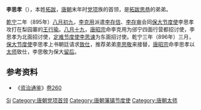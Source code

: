 {{Otheruses|other=名为李思孝的其他人物|李思孝}}

'''李思孝'''（{{bd|？||？||}}），本姓[[拓跋|拓跋]]，[[唐朝|唐朝]]末年时[[党项|党项]]族的首领，是[[拓跋思恭|拓跋思恭]]的弟弟。

[[乾宁|乾宁]]二年（895年）[[八月初九|八月初九]]，[[李克用|李克用]]派遣[[李存信|李存信]]、[[李存审|李存审]]会同[[保大节度使|保大节度使]]李思孝攻打在梨园寨的[[王行瑜|王行瑜]]。[[八月十九|八月十九]]，[[唐昭宗|唐昭宗]]命李克用为邠宁四面行营都招讨使，李思孝为北面招讨使，[[定难节度使|定难节度使]][[李思谏|李思谏]]为东面招讨使。乾宁三年（896年）三月，[[保大节度使|保大节度使]]李思孝上书朝廷请求[[致仕|致仕]]，推荐弟弟[[李思敬_(唐朝)|李思敬]]来接替，[[唐昭宗|唐昭宗]]命李思孝以[[太师|太师]]致仕，李思敬为保大[[留后|留后]]。

== 参考资料 ==
*《[[资治通鉴|资治通鉴]]》[[s:資治通鑑/卷260|卷260]]

{{Authority control}}
{{DEFAULTSORT:Li李}}
[[Category:李姓|Si]]
[[Category:唐朝党项首领|Category:唐朝党项首领]]
[[Category:唐朝藩镇节度使|Category:唐朝藩镇节度使]]
[[Category:唐朝太师|Category:唐朝太师]]